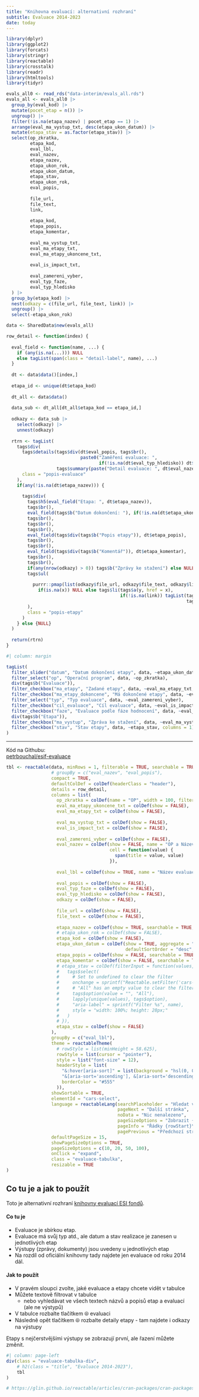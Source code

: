 ```yaml
---
title: "Knihovna evaluací: alternativní rozhraní"
subtitle: Evaluace 2014-2023
date: today
---
```


```r
library(dplyr)
library(ggplot2)
library(forcats)
library(stringr)
library(reactable)
library(crosstalk)
library(readr)
library(htmltools)
library(tidyr)
```

```r
evals_all0 <- read_rds("data-interim/evals_all.rds")
evals_all <- evals_all0 |> 
  group_by(eval_kod) |> 
  mutate(pocet_etap = n()) |> 
  ungroup() |> 
  filter(!is.na(etapa_nazev) | pocet_etap == 1) |> 
  arrange(eval_ma_vystup_txt, desc(etapa_ukon_datum)) |> 
  mutate(etapa_stav = as.factor(etapa_stav)) |> 
  select(op_zkratka,
         etapa_kod,
         eval_lbl,
         eval_nazev, 
         etapa_nazev, 
         etapa_ukon_rok, 
         etapa_ukon_datum,
         etapa_stav, 
         etapa_ukon_rok,
         eval_popis,
         
         file_url,
         file_text,
         link,
         
         etapa_kod,
         etapa_popis,
         etapa_komentar,
         
         eval_ma_vystup_txt,
         eval_ma_etapy_txt,
         eval_ma_etapy_ukoncene_txt,
         
         eval_is_impact_txt,
         
         eval_zamereni_vyber,
         eval_typ_faze,
         eval_typ_hledisko
  ) |> 
  group_by(etapa_kod) |> 
  nest(odkazy = c(file_url, file_text, link)) |> 
  ungroup() |> 
  select(-etapa_ukon_rok)
```



```r
data <- SharedData$new(evals_all)
```

```r
row_detail <- function(index) {
  
  eval_field <- function(name, ...) {
    if (any(is.na(...))) NULL
    else tagList(span(class = "detail-label", name), ...)
  }
  
  dt <- data$data()[index,]
  
  etapa_id <- unique(dt$etapa_kod)
  
  dt_all <- data$data()
  
  data_sub <- dt_all[dt_all$etapa_kod == etapa_id,]
  
  odkazy <- data_sub |> 
    select(odkazy) |> 
    unnest(odkazy)
  
  rtrn <- tagList(
    tags$div(
      tags$details(tags$div(dt$eval_popis, tags$br(), 
                            paste0("Zaměření evaluace: ", 
                                   if(!is.na(dt$eval_typ_hledisko)) dt$eval_typ_hledisko else "nezadáno")), 
                   tags$summary(paste("Detail evaluace: ", dt$eval_nazev))),
      class = "popis-evaluace"
    ),
    if(any(!is.na(dt$etapa_nazev))) {
      
      tags$div(
        tags$h5(eval_field("Etapa: ", dt$etapa_nazev)),
        tags$br(),
        eval_field(tags$b("Datum dokončení: "), if(!is.na(dt$etapa_ukon_datum)) ptrr::format_date_human(dt$etapa_ukon_datum) else NA),
        tags$br(),
        tags$br(),
        tags$br(),
        eval_field(tags$div(tags$b("Popis etapy")), dt$etapa_popis),
        tags$br(),
        tags$br(),
        eval_field(tags$div(tags$b("Komentář")), dt$etapa_komentar),
        tags$br(),
        tags$br(),
        if(any(nrow(odkazy) > 0)) tags$b("Zprávy ke stažení") else NULL,
        tags$ul(
          
          purrr::pmap(list(odkazy$file_url, odkazy$file_text, odkazy$link), function(x, y, link) 
            if(is.na(x)) NULL else tags$li(tags$a(y, href = x), 
                                           if(!is.na(link)) tagList(tags$span(" + "), 
                                                                    tags$a("dodatečný odkaz", href = link))))
        ),
        class = "popis-etapy"
      )
    } else {NULL}
  )
  
  return(rtrn)
}
```

```r
#| column: margin

tagList(
  filter_slider("datum", "Datum dokončení etapy", data, ~etapa_ukon_datum, timeFormat = "%Y", ticks = FALSE),
  filter_select("op", "Operační program", data, ~op_zkratka),
  div(tags$b("Evaluace")),
  filter_checkbox("ma_etapy", "Zadané etapy", data, ~eval_ma_etapy_txt, columns = 2),
  filter_checkbox("ma_etapy_dokoncene", "Má dokončené etapy", data, ~eval_ma_etapy_ukoncene_txt, columns = 2),
  filter_select("typ", "Typ evaluace", data, ~eval_zamereni_vyber),
  filter_checkbox("cil_evaluace", "Cíl evaluace", data, ~eval_is_impact_txt, columns = 2),
  filter_checkbox("faze", "Evaluace podle fáze hodnocení", data, ~eval_typ_faze, columns = 2),
  div(tags$b("Etapa")),
  filter_checkbox("ma_vystup", "Zpráva ke stažení", data, ~eval_ma_vystup_txt, columns = 2),
  filter_checkbox("stav", "Stav etapy", data, ~etapa_stav, columns = 1)
)

```


::: {.column-margin}
---
Kód na Githubu: <br />[petrbouchal/esif-evaluace](https://github.com/petrbouchal/esif-evaluace)
:::

```r
tbl <- reactable(data, minRows = 1, filterable = TRUE, searchable = TRUE,  
                 # groupBy = c("eval_nazev", "eval_popis"), 
                 compact = TRUE,
                 defaultColDef = colDef(headerClass = "header"),
                 details = row_detail,
                 columns = list(
                   op_zkratka = colDef(name = "OP", width = 100, filterable = TRUE, show = FALSE, aggregate = "unique"),
                   eval_ma_etapy_ukoncene_txt = colDef(show = FALSE),
                   eval_ma_etapy_txt = colDef(show = FALSE),
                   
                   eval_ma_vystup_txt = colDef(show = FALSE),
                   eval_is_impact_txt = colDef(show = FALSE),
                   
                   eval_zamereni_vyber = colDef(show = FALSE),
                   eval_nazev = colDef(show = FALSE, name = "OP a Název evaluace (v závorce počet etap)",
                                       cell = function(value) {
                                         span(title = value, value)
                                       }),
                   
                   eval_lbl = colDef(show = TRUE, name = "Název evaluace (v závorce počet etap)"),
                   
                   eval_popis = colDef(show = FALSE),
                   eval_typ_faze = colDef(show = FALSE),
                   eval_typ_hledisko = colDef(show = FALSE),
                   odkazy = colDef(show = FALSE),
                   
                   file_url = colDef(show = FALSE),
                   file_text = colDef(show = FALSE),
                   
                   etapa_nazev = colDef(show = TRUE, searchable = TRUE, name = "Etapy", aggregate = "count"),
                   # etapa_ukon_rok = colDef(show = FALSE),
                   etapa_kod = colDef(show = FALSE),
                   etapa_ukon_datum = colDef(show = TRUE, aggregate = "max", maxWidth = 130, name = "Ukončení poslední etapy",
                                             defaultSortOrder = "desc", format = colFormat(date = TRUE, locales = "cs-CZ")),
                   etapa_popis = colDef(show = FALSE, searchable = TRUE),
                   etapa_komentar = colDef(show = FALSE, searchable = TRUE),
                   # etapa_stav = colDef(filterInput = function(values, name) {
                   #   tags$select(
                   #     # Set to undefined to clear the filter
                   #     onchange = sprintf("Reactable.setFilter('cars-select', '%s', event.target.value || undefined)", name),
                   #     # "All" has an empty value to clear the filter, and is the default option
                   #     tags$option(value = "", "All"),
                   #     lapply(unique(values), tags$option),
                   #     "aria-label" = sprintf("Filter %s", name),
                   #     style = "width: 100%; height: 28px;"
                   #   )
                   # }),
                   etapa_stav = colDef(show = FALSE)
                 ),
                 groupBy = c("eval_lbl"), 
                 theme = reactableTheme(
                   # rowStyle = list(minHeight = 58.625),
                   rowStyle = list(cursor = "pointer"),
                   style = list("font-size" = 12),
                   headerStyle = list(
                     "&:hover[aria-sort]" = list(background = "hsl(0, 0%, 96%)"),
                     "&[aria-sort='ascending'], &[aria-sort='descending']" = list(background = "hsl(0, 0%, 96%)"),
                     borderColor = "#555"
                   )),
                 showSortable = TRUE,
                 elementId = "cars-select", 
                 language = reactableLang(searchPlaceholder = "Hledat ve všech textech", 
                                          pageNext = "Další stránka", 
                                          noData = "Nic nenalezeno",
                                          pageSizeOptions = "Zobrazit {rows}",
                                          pageInfo = "Řádky {rowStart}\u2013{rowEnd} z {rows}",
                                          pagePrevious = "Předchozí stránka", ),
                 defaultPageSize = 15,
                 showPageSizeOptions = TRUE,
                 pageSizeOptions = c(10, 20, 50, 100),
                 onClick = "expand",
                 class = "evaluace-tabulka",
                 resizable = TRUE
)
```

:::: column-page-left

::: {.callout-tip collapse="true"}
## Co tu je a jak to použít

Toto je alternativní rozhraní [knihovny evaluací ESI fondů](https://dotaceeu.cz/cs/evropske-fondy-v-cr/narodni-organ-pro-koordinaci/evaluace/knihovna-evaluaci?Text=&Category1=0&Category2=0&Category3=0&Category4=0&Category5=0).

#### Co tu je 

- Evaluace je sbírkou etap. 
- Evaluace má svůj typ atd., ale datum a stav realizace je zanesen u jednotlivých etap
- Výstupy (zprávy, dokumenty) jsou uvedeny u jednotlivých etap
- Na rozdíl od oficiální knihovny tady najdete jen evaluace od roku 2014 dál.

#### Jak to použít

- V pravém sloupci zvolte, jaké evaluace a etapy chcete vidět v tabulce
- Můžete textově filtrovat v tabulce
  - nebo vyhledávat ve všech textech názvů a popisů etap a evaluací (ale ne výstypů)
- V tabulce rozbalte tlačítkem ⦾ evaluaci
- Následně opět tlačítkem ⦾ rozbalte detaily etapy - tam najdete i odkazy na výstupy

Etapy s nejčerstvějšími výstupy se zobrazují první, ale řazení můžete změnit.

:::

::::

```r
#| column: page-left
div(class = "evaluace-tabulka-div",
    # h2(class = "title", "Evaluace 2014-2023"),
    tbl
)

# https://glin.github.io/reactable/articles/cran-packages/cran-packages.html
```

